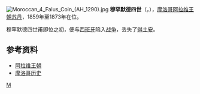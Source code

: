 {{Expand English|time=2019-12-24}}
[[File:Moroccan_4_Falus_Coin_(AH_1290).jpg|thumb]]
'''穆罕默德四世'''（{{lang-ar|محمد الرابع}}，{{bd|1802年||1873年||M}}），[[摩洛哥|摩洛哥]][[阿拉维王朝|阿拉维王朝]][[苏丹_(称谓)|苏丹]]，1859年至1873年在位。

穆罕默德四世甫即位之初，便与[[西班牙|西班牙]]陷入[[西摩战争_(1859年)|战争]]，丢失了[[得土安|得土安]]。

==参考资料==
* [https://web.archive.org/web/20050829200733/http://www.usa-morocco.org/alaoui.htm 阿拉维王朝]
* [https://web.archive.org/web/20070329073127/http://www.mincom.gov.ma/english/generalities/history/history.html 摩洛哥历史]

[[Category:摩洛哥君主|M]]
{{Morocco-stub}}